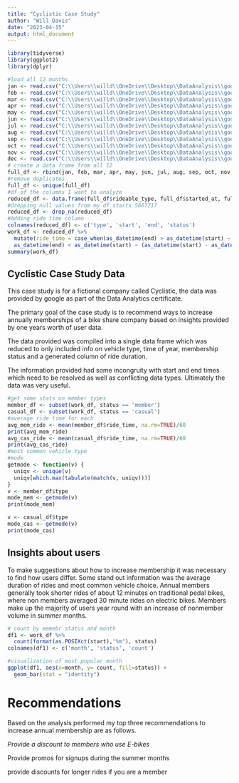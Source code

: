 ---
title: "Cyclistic Case Study"
author: "Will Davis"
date: "2023-04-15"
output: html_document
---

```{r setup, include=FALSE}
library(tidyverse)
library(ggplot2)
library(dplyr)

#load all 12 months
jan <- read.csv("C:\\Users\\willd\\OneDrive\\Desktop\\DataAnalysis\\google DA\\CS_1\\12Month\\202201-divvy-tripdata.csv")
feb <- read.csv("C:\\Users\\willd\\OneDrive\\Desktop\\DataAnalysis\\google DA\\CS_1\\12Month\\202202-divvy-tripdata.csv")
mar <- read.csv("C:\\Users\\willd\\OneDrive\\Desktop\\DataAnalysis\\google DA\\CS_1\\12Month\\202203-divvy-tripdata.csv")
apr <- read.csv("C:\\Users\\willd\\OneDrive\\Desktop\\DataAnalysis\\google DA\\CS_1\\12Month\\202204-divvy-tripdata.csv")
may <- read.csv("C:\\Users\\willd\\OneDrive\\Desktop\\DataAnalysis\\google DA\\CS_1\\12Month\\202205-divvy-tripdata.csv")
jun <- read.csv("C:\\Users\\willd\\OneDrive\\Desktop\\DataAnalysis\\google DA\\CS_1\\12Month\\202206-divvy-tripdata.csv")
jul <- read.csv("C:\\Users\\willd\\OneDrive\\Desktop\\DataAnalysis\\google DA\\CS_1\\12Month\\202207-divvy-tripdata.csv") 
aug <- read.csv("C:\\Users\\willd\\OneDrive\\Desktop\\DataAnalysis\\google DA\\CS_1\\12Month\\202208-divvy-tripdata.csv")
sep <- read.csv("C:\\Users\\willd\\OneDrive\\Desktop\\DataAnalysis\\google DA\\CS_1\\12Month\\202209-divvy-publictripdata.csv")
oct <- read.csv("C:\\Users\\willd\\OneDrive\\Desktop\\DataAnalysis\\google DA\\CS_1\\12Month\\202210-divvy-tripdata.csv")
nov <- read.csv("C:\\Users\\willd\\OneDrive\\Desktop\\DataAnalysis\\google DA\\CS_1\\12Month\\202211-divvy-tripdata.csv")
dec <- read.csv("C:\\Users\\willd\\OneDrive\\Desktop\\DataAnalysis\\google DA\\CS_1\\12Month\\202212-divvy-tripdata.csv")
# create a data frame from all 12
full_df <- rbind(jan, feb, mar, apr, may, jun, jul, aug, sep, oct, nov, dec)
#remove duplicates
full_df <- unique(full_df)
#df of the columns I want to analyze
reduced_df <- data.frame(full_df$rideable_type, full_df$started_at, full_df$ended_at, full_df$member_casual)
#dropping null values from my df starts 5667717
reduced_df <- drop_na(reduced_df)
#Adding ride time column
colnames(reduced_df) <- c('type', 'start', 'end', 'status')
work_df <- reduced_df %>%
  mutate(ride_time = case_when(as_datetime(end) > as_datetime(start) ~ (as_datetime(end) - as_datetime(start)),
  as_datetime(end) < as_datetime(start) ~ (as_datetime(start) - as_datetime(end))))
summary(work_df)
```

## Cyclistic Case Study Data

This case study is for a fictional company called Cyclistic, the data was provided by google as part of the Data Analytics certificate.

The primary goal of the case study is to recommend ways to increase annually memberships of a bike share company based on insights provided by one years worth of user data.

The data provided was compiled into a single data frame which was reduced to only included info on vehicle type, time of year, membership status and a generated column of ride duration.

The information provided had some incongruity with start and end times which need to be resolved as well as conflicting data types. Ultimately the data was very useful.

```{r}
#get some stats on member types
member_df <- subset(work_df, status == 'member')
casual_df <- subset(work_df, status == 'casual')
#average ride time for each 
avg_mem_ride <- mean(member_df$ride_time, na.rm=TRUE)/60
print(avg_mem_ride)
avg_cas_ride <- mean(casual_df$ride_time, na.rm=TRUE)/60
print(avg_cas_ride)
#most common vehicle type
#mode
getmode <- function(v) {
  uniqv <- unique(v)
  uniqv[which.max(tabulate(match(v, uniqv)))]
}
v <- member_df$type
mode_mem <- getmode(v)
print(mode_mem)

v <- casual_df$type
mode_cas <- getmode(v)
print(mode_cas)

```

## Insights about users

To make suggestions about how to increase membership it was necessary to find how users differ. Some stand out information was the average duration of rides and most common vehicle choice. Annual members generally took shorter rides of about 12 minutes on traditional pedal bikes, where non members averaged 30 minute rides on electric bikes. Members make up the majority of users year round with an increase of nonmember volume in summer months.

```{r Viz}
# count by memebr status and month
df1 <- work_df %>% 
  count(format(as.POSIXct(start),"%m"), status)
colnames(df1) <- c('month', 'status', 'count')

#visualization of most popular month 
ggplot(df1, aes(x=month, y= count, fill=status)) + 
  geom_bar(stat = "identity")
```

# Recommendations

Based on the analysis performed my top three recommendations to increase annual membership are as follows.

*Provide a discount to members who use E-bikes*

Provide promos for signups during the summer months

provide discounts for longer rides if you are a member
